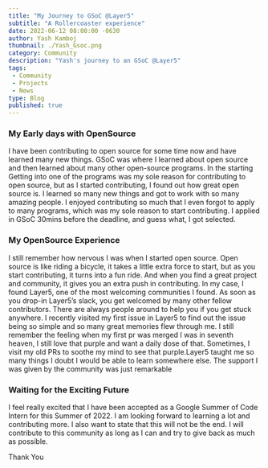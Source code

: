 ```yaml
---
title: "My Journey to GSoC @Layer5"
subtitle: "A Rollercoaster experience"
date: 2022-06-12 08:00:00 -0630
author: Yash Kamboj
thumbnail: ./Yash_Gsoc.png
category: Community
description: "Yash's journey to an GSoC @Layer5"
tags:
 - Community
 - Projects
 - News
type: Blog
published: true
---
```





<BlogWrapper>

### My Early days with OpenSource

I have been contributing to open source for some time now and have learned many new things. GSoC was where I learned about open source and then learned about many other open-source programs. In the starting Getting into one of the programs was my sole reason for contributing to open source, but as I started contributing, I found out how great open source is. I learned so many new things and got to work with so many amazing people. I enjoyed contributing so much that  I even forgot to apply to many programs, which was my sole reason to start contributing. I applied in GSoC 30mins before the deadline, and guess what, I got selected.

### My OpenSource Experience

I still remember how nervous I was when I started open source. Open source is like riding a bicycle, it takes a little extra force to start, but as you start contributing, it turns into a fun ride. And when you find a great project and community, it gives you an extra push in contributing. In my case, I found Layer5, one of the most welcoming communities I found. As soon as you drop-in Layer5’s slack, you get welcomed by many other fellow contributors. There are always people around to help you if you get stuck anywhere. I recently visited my first issue in Layer5 to find out the issue being so simple and so many great memories flew through me. I still remember the feeling when my first pr was merged I was in seventh heaven, I still love that purple and want a daily dose of that. Sometimes, I visit my old PRs to soothe my mind to see that purple.Layer5 taught me so many things I doubt I would be able to learn somewhere else. The support I was given by the community was just remarkable
 
### Waiting for the Exciting Future

I feel really excited that I have been accepted as a Google Summer of Code Intern for this Summer of 2022. I am looking forward to learning a lot and contributing more. I also want to state that this will not be the end. I will contribute to this community as long as I can and try to give back as much as possible.
 
Thank You


</BlogWrapper>